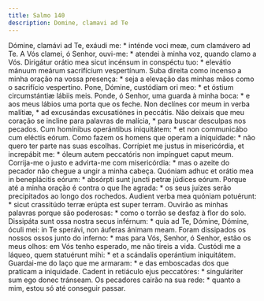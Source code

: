 ```yaml
---
title: Salmo 140
description: Domine, clamavi ad Te
---
```


<div class="side-by-side not-content">
  <span>
    Dómine, clamávi ad Te, exáudi me: * inténde voci meæ, cum clamávero ad Te.
  </span>
  <span>
    A Vós clamei, ó Senhor, ouvi-me: * atendei à minha voz, quando clamo a Vós.
  </span>
  <span>
    Dirigátur orátio mea sicut incénsum in conspéctu tuo: * elevátio mánuum
    meárum sacrifícium vespertínum.
  </span>
  <span>
    Suba direita como incenso a minha oração na vossa presença: * seja a
    elevação das minhas mãos como o sacrifício vespertino.
  </span>
  <span>
    Pone, Dómine, custódiam ori meo: * et óstium circumstántiæ lábiis meis.
  </span>
  <span>
    Ponde, ó Senhor, uma guarda à minha boca: * e aos meus lábios uma porta que
    os feche.
  </span>
  <span>
    Non declínes cor meum in verba malítiæ, * ad excusándas excusatiónes in
    peccátis.
  </span>
  <span>
    Não deixais que meu coração se incline para palavras de malícia, * para
    buscar desculpas nos pecados.
  </span>
  <span>
    Cum homínibus operántibus iniquitátem: * et non communicábo cum eléctis
    eórum.
  </span>
  <span>
    Como fazem os homens que operam a iniquidade: * não quero ter parte nas suas
    escolhas.
  </span>
  <span>
    Corrípiet me justus in misericórdia, et increpábit me: * óleum autem
    peccatóris non impínguet caput meum.
  </span>
  <span>
    Corrija-me o justo e advirta-me com misericórdia: * mas o azeite do pecador
    não chegue a ungir a minha cabeça.
  </span>
  <span>
    Quóniam adhuc et orátio mea in beneplácitis eórum: * absórpti sunt juncti
    petræ júdices eórum.
  </span>
  <span>
    Porque até a minha oração é contra o que lhe agrada: * os seus juízes serão
    precipitados ao longo dos rochedos.
  </span>
  <span>
    Audient verba mea quóniam potuérunt: * sicut crassitúdo terræ erúpta est
    super terram.
  </span>
  <span>
    Ouvirão as minhas palavras porque são poderosas: * como o torrão se desfaz à
    flor do solo.
  </span>
  <span>
    Dissipáta sunt ossa nostra secus inférnum: * quia ad Te, Dómine, Dómine,
    óculi mei: in Te sperávi, non áuferas ánimam meam.
  </span>
  <span>
    Foram dissipados os nossos ossos junto do inferno: * mas para Vós, Senhor, ó
    Senhor, estão os meus olhos: em Vós tenho esperado, me não tireis a vida.
  </span>
  <span>
    Custódi me a láqueo, quem statuérunt mihi: * et a scándalis operántium
    iniquitátem.
  </span>
  <span>
    Guardai-me do laço que me armaram: * e das emboscadas dos que praticam a
    iniquidade.
  </span>
  <span>
    Cadent in retiáculo ejus peccatóres: * singuláriter sum ego donec tránseam.
  </span>
  <span>
    Os pecadores cairão na sua rede: * quanto a mim, estou só até conseguir
    passar.
  </span>
</div>
